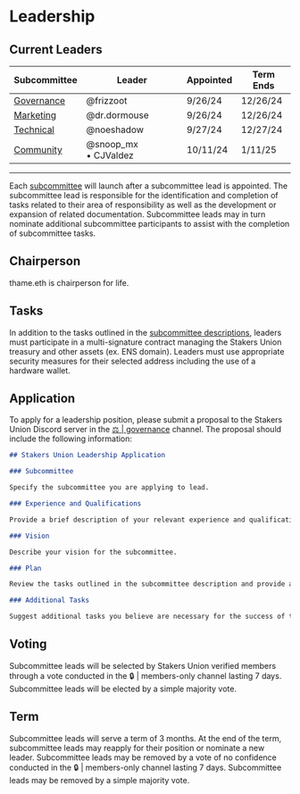# Leadership

## Current Leaders
| Subcommittee | Leader       | Appointed | Term Ends   |
|--------------|--------------|-----------|-------------|
| [Governance](/governance/subcommittees#-governance)   | @frizzoot    | 9/26/24  | 12/26/24    |
| [Marketing](/governance/subcommittees#-marketing)    | @dr.dormouse | 9/26/24  | 12/26/24    |
| [Technical](/governance/subcommittees#-technical)    | @noeshadow   | 9/27/24  | 12/27/24    |
| [Community](/governance/subcommittees#-community)    | @snoop_mx • CJValdez   | 10/11/24  | 1/11/25    |

---

Each [subcommittee](/governance/subcommittees) will launch after a subcommittee lead is appointed. The subcommittee lead is responsible for the identification and completion of tasks related to their area of responsibility as well as the development or expansion of related documentation. Subcommittee leads may in turn nominate additional subcommittee participants to assist with the completion of subcommittee tasks.

## Chairperson
thame.eth is chairperson for life.

## Tasks

In addition to the tasks outlined in the [subcommittee descriptions](/governance/subcommittees), leaders must participate in a multi-signature contract managing the Stakers Union treasury and other assets (ex. ENS domain). Leaders must use appropriate security measures for their selected address including the use of a hardware wallet.

## Application

To apply for a leadership position, please submit a proposal to the Stakers Union Discord server in the [⚖️ | governance](https://discord.gg/Ky49AwEAYN) channel. The proposal should include the following information:

```md copy
## Stakers Union Leadership Application

### Subcommittee

Specify the subcommittee you are applying to lead.

### Experience and Qualifications

Provide a brief description of your relevant experience and qualifications.

### Vision

Describe your vision for the subcommittee.

### Plan

Review the tasks outlined in the subcommittee description and provide a brief description of how you plan to complete them.

### Additional Tasks

Suggest additional tasks you believe are necessary for the success of the subcommittee.
```

## Voting

Subcommittee leads will be selected by Stakers Union verified members through a vote conducted in the 🔒 | members-only channel lasting 7 days. Subcommittee leads will be elected by a simple majority vote.

## Term

Subcommittee leads will serve a term of 3 months. At the end of the term, subcommittee leads may reapply for their position or nominate a new leader. Subcommittee leads may be removed by a vote of no confidence conducted in the 🔒 | members-only channel lasting 7 days. Subcommittee leads may be removed by a simple majority vote.
